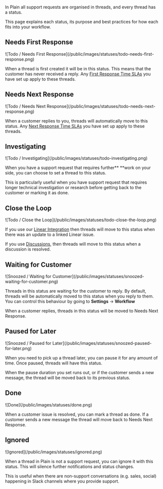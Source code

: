 In Plain all support requests are organised in threads, and every thread has a status.

This page explains each status, its purpose and best practices for how each fits into your workflow.

## Needs First Response

<Frame>![Todo / Needs First Response](/public/images/statuses/todo-needs-first-response.png)</Frame>

When a thread is first created it will be in this status. This means that the customer has never received a reply. Any [First Response Time SLAs](/tiers#slas) you have set up apply to these threads.

## Needs Next Response

<Frame>![Todo / Needs Next Response](/public/images/statuses/todo-needs-next-response.png)</Frame>

When a customer replies to you, threads will automatically move to this status. Any [Next Response Time SLAs](/tiers#slas) you have set up apply to these threads.

## Investigating

<Frame>![Todo / Investigating](/public/images/statuses/todo-investigating.png)</Frame>

When you have a support request that requires further\*\* \*\*work on your side, you can choose to set a thread to this status.

This is particularly useful when you have support request that requires longer technical investigation or research before getting back to the customer or marking it as done.

## Close the Loop

<Frame>![Todo / Close the Loop](/public/images/statuses/todo-close-the-loop.png)</Frame>

If you use our [Linear Integration](/integrations/linear) then threads will move to this status when there was an update to a linked Linear issue.

If you use [Discussions](/thread-discussions), then threads will move to this status when a discussion is resolved.

## Waiting for Customer

<Frame>
  ![Snoozed / Waiting for Customer](/public/images/statuses/snoozed-waiting-for-customer.png)
</Frame>

Threads in this status are waiting for the customer to reply. By default, threads will be automatically moved to this status when you reply to them. You can control this behaviour by going to **Settings** → **Workflow**

When a customer replies, threads in this status will be moved to Needs Next Response.

## Paused for Later

<Frame>![Snoozed / Paused for Later](/public/images/statuses/snoozed-paused-for-later.png)</Frame>

When you need to pick up a thread later, you can pause it for any amount of time. Once paused, threads will have this status.

When the pause duration you set runs out, or if the customer sends a new message, the thread will be moved back to its previous status.

## Done

<Frame>![Done](/public/images/statuses/done.png)</Frame>

When a customer issue is resolved, you can mark a thread as done. If a customer sends a new message the thread will move back to Needs Next Response.

## Ignored

<Frame>![Ignored](/public/images/statuses/ignored.png)</Frame>

When a thread in Plain is not a support request, you can ignore it with this status. This will silence further notifications and status changes.

This is useful when there are non-support conversations (e.g. sales, social) happening in Slack channels where you provide support.
